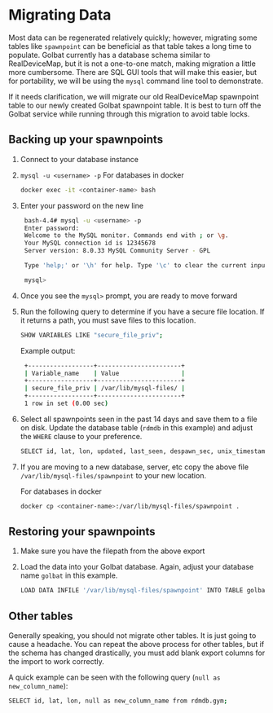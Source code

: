 
# Migrating Data

Most data can be regenerated relatively quickly; however, migrating some tables like `spawnpoint` can be beneficial as that table takes a long time to populate. Golbat currently has a database schema similar to RealDeviceMap, but it is not a one-to-one match, making migration a little more cumbersome. There are SQL GUI tools that will make this easier, but for portability, we will be using the `mysql` command line tool to demonstrate.

If it needs clarification, we will migrate our old RealDeviceMap spawnpoint table to our newly created Golbat spawnpoint table. It is best to turn off the Golbat service while running through this migration to avoid table locks.

## Backing up your spawnpoints

1. Connect to your database instance
1. `mysql -u <username> -p`
    <Callout type="info" emoji="ℹ️">
    For databases in docker

    ```bash
    docker exec -it <container-name> bash
    ```

    </Callout>
1. Enter your password on the new line

   ```bash
    bash-4.4# mysql -u <username> -p
    Enter password: 
    Welcome to the MySQL monitor. Commands end with ; or \g.
    Your MySQL connection id is 12345678
    Server version: 8.0.33 MySQL Community Server - GPL

    Type 'help;' or '\h' for help. Type '\c' to clear the current input statement.

    mysql> 
    ```

1. Once you see the `mysql>` prompt, you are ready to move forward
1. Run the following query to determine if you have a secure file location. If it returns a path, you must save files to this location.

   ```bash
   SHOW VARIABLES LIKE "secure_file_priv";
   ```

    Example output:

   ```bash
    +------------------+-----------------------+
    | Variable_name    | Value                 |
    +------------------+-----------------------+
    | secure_file_priv | /var/lib/mysql-files/ |
    +------------------+-----------------------+
    1 row in set (0.00 sec)
   ```

1. Select all spawnpoints seen in the past 14 days and save them to a file on disk. Update the database table (`rdmdb` in this example) and adjust the `WHERE` clause to your preference.

    ```bash
    SELECT id, lat, lon, updated, last_seen, despawn_sec, unix_timestamp() first_seen from rdmdb.spawnpoint WHERE last_seen > UNIX_TIMESTAMP() - 3600*24*14 INTO OUTFILE '/var/lib/mysql-files/spawnpoint';
    ```

1. If you are moving to a new database, server, etc copy the above file `/var/lib/mysql-files/spawnpoint` to your new location.

    <Callout type="info" emoji="ℹ️">
    For databases in docker

    ```bash
    docker cp <container-name>:/var/lib/mysql-files/spawnpoint .
    ```

    </Callout>


## Restoring your spawnpoints

1. Make sure you have the filepath from the above export
2. Load the data into your Golbat database. Again, adjust your database name `golbat` in this example.

    ```bash
    LOAD DATA INFILE '/var/lib/mysql-files/spawnpoint' INTO TABLE golbat.spawnpoint;
    ```

## Other tables

Generally speaking, you should not migrate other tables. It is just going to cause a headache. You can repeat the above process for other tables, but if the schema has changed drastically, you must add blank export columns for the import to work correctly.

A quick example can be seen with the following query (`null as new_column_name`):

```bash
SELECT id, lat, lon, null as new_column_name from rdmdb.gym;
```
